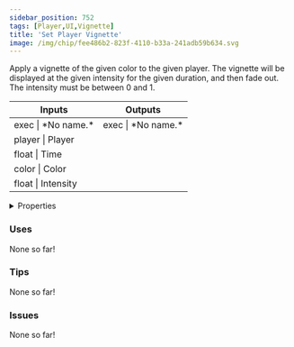 ```yaml
---
sidebar_position: 752
tags: [Player,UI,Vignette]
title: 'Set Player Vignette'
image: /img/chip/fee486b2-823f-4110-b33a-241adb59b634.svg
---
```


Apply a vignette of the given color to the given player. The vignette will be displayed at the given intensity for the given duration, and then fade out. The intensity must be between 0 and 1.



<IChip uuid="fee486b2-823f-4110-b33a-241adb59b634"/>

<table><thead><tr><th>Inputs</th><th>Outputs</th></tr></thead><tbody><tr><td>exec | *No name.*</td><td>exec | *No name.*</td></tr><tr><td>player | Player</td><td /></tr><tr><td>float | Time</td><td /></tr><tr><td>color | Color</td><td /></tr><tr><td>float | Intensity</td><td /></tr></tbody></table>

<details>
  <summary>Properties</summary>
  <div>
    <div>
    <table>
      <tbody>
        <tr>
          <td>Is beta required?</td>
          <td>No</td>
        </tr>
        <tr>
          <td>Is chip a trolling risk?</td>
          <td>No</td>
        </tr>
        <tr>
          <td>Is chip a role assignment risk?</td>
          <td>No</td>
        </tr>
        <tr>
          <td>Chip UUID</td>
          <td>fee486b2-823f-4110-b33a-241adb59b634</td>
        </tr>
        <tr>
          <td>Room availability</td>
          <td>Available everywhere</td>
        </tr>
      </tbody>
    </table>
    </div>
  </div>
</details>

### Uses

None so far!

### Tips

None so far!

### Issues

None so far!